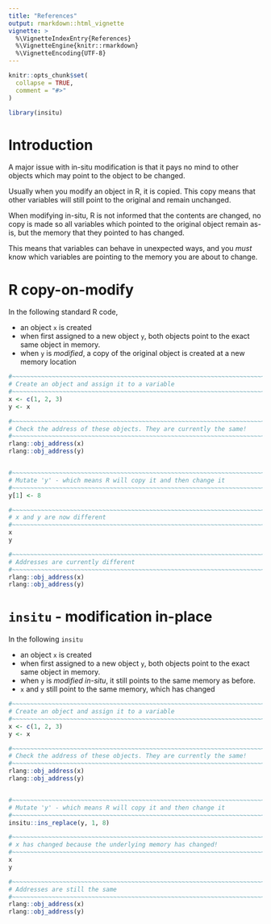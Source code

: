 ```yaml
---
title: "References"
output: rmarkdown::html_vignette
vignette: >
  %\VignetteIndexEntry{References}
  %\VignetteEngine{knitr::rmarkdown}
  %\VignetteEncoding{UTF-8}
---
```


```r
knitr::opts_chunk$set(
  collapse = TRUE,
  comment = "#>"
)
```

```r
library(insitu)
```



# Introduction

A major issue with in-situ modification is that it pays no mind to other 
objects which may point to the object to be changed.

Usually when you modify an object in R, it is copied.  This copy means that
other variables will still point to the original and remain unchanged.

When modifying in-situ, R is not informed that the contents are changed, no copy
is made so all variables which pointed to the original object remain as-is, 
but the memory that they pointed to has changed.

This means that variables can behave in unexpected ways, and you *must* know
which variables are pointing to the memory you are about to change.



# R copy-on-modify 

In the following standard R code, 

* an object `x` is created 
* when first assigned to a new object `y`, both objects point to the exact same object in memory.
* when `y` is *modified*, a copy of the original object is created at a new
  memory location

```r
#~~~~~~~~~~~~~~~~~~~~~~~~~~~~~~~~~~~~~~~~~~~~~~~~~~~~~~~~~~~~~~~~~~~~~~~~~~~~~
# Create an object and assign it to a variable
#~~~~~~~~~~~~~~~~~~~~~~~~~~~~~~~~~~~~~~~~~~~~~~~~~~~~~~~~~~~~~~~~~~~~~~~~~~~~~
x <- c(1, 2, 3)
y <- x

#~~~~~~~~~~~~~~~~~~~~~~~~~~~~~~~~~~~~~~~~~~~~~~~~~~~~~~~~~~~~~~~~~~~~~~~~~~~~~
# Check the address of these objects. They are currently the same!
#~~~~~~~~~~~~~~~~~~~~~~~~~~~~~~~~~~~~~~~~~~~~~~~~~~~~~~~~~~~~~~~~~~~~~~~~~~~~~
rlang::obj_address(x)
rlang::obj_address(y)


#~~~~~~~~~~~~~~~~~~~~~~~~~~~~~~~~~~~~~~~~~~~~~~~~~~~~~~~~~~~~~~~~~~~~~~~~~~~~~
# Mutate 'y' - which means R will copy it and then change it
#~~~~~~~~~~~~~~~~~~~~~~~~~~~~~~~~~~~~~~~~~~~~~~~~~~~~~~~~~~~~~~~~~~~~~~~~~~~~~
y[1] <- 8

#~~~~~~~~~~~~~~~~~~~~~~~~~~~~~~~~~~~~~~~~~~~~~~~~~~~~~~~~~~~~~~~~~~~~~~~~~~~~~
# x and y are now different
#~~~~~~~~~~~~~~~~~~~~~~~~~~~~~~~~~~~~~~~~~~~~~~~~~~~~~~~~~~~~~~~~~~~~~~~~~~~~~
x
y

#~~~~~~~~~~~~~~~~~~~~~~~~~~~~~~~~~~~~~~~~~~~~~~~~~~~~~~~~~~~~~~~~~~~~~~~~~~~~~
# Addresses are currently different
#~~~~~~~~~~~~~~~~~~~~~~~~~~~~~~~~~~~~~~~~~~~~~~~~~~~~~~~~~~~~~~~~~~~~~~~~~~~~~
rlang::obj_address(x)
rlang::obj_address(y)
```




# `insitu` - modification in-place

In the following `insitu` 

* an object `x` is created 
* when first assigned to a new object `y`, both objects point to the exact same object in memory.
* when `y` is *modified in-situ*, it still points to the same memory as before.
* `x` and `y` still point to the same memory, which has changed

```r
#~~~~~~~~~~~~~~~~~~~~~~~~~~~~~~~~~~~~~~~~~~~~~~~~~~~~~~~~~~~~~~~~~~~~~~~~~~~~~
# Create an object and assign it to a variable
#~~~~~~~~~~~~~~~~~~~~~~~~~~~~~~~~~~~~~~~~~~~~~~~~~~~~~~~~~~~~~~~~~~~~~~~~~~~~~
x <- c(1, 2, 3)
y <- x

#~~~~~~~~~~~~~~~~~~~~~~~~~~~~~~~~~~~~~~~~~~~~~~~~~~~~~~~~~~~~~~~~~~~~~~~~~~~~~
# Check the address of these objects. They are currently the same!
#~~~~~~~~~~~~~~~~~~~~~~~~~~~~~~~~~~~~~~~~~~~~~~~~~~~~~~~~~~~~~~~~~~~~~~~~~~~~~
rlang::obj_address(x)
rlang::obj_address(y)


#~~~~~~~~~~~~~~~~~~~~~~~~~~~~~~~~~~~~~~~~~~~~~~~~~~~~~~~~~~~~~~~~~~~~~~~~~~~~~
# Mutate 'y' - which means R will copy it and then change it
#~~~~~~~~~~~~~~~~~~~~~~~~~~~~~~~~~~~~~~~~~~~~~~~~~~~~~~~~~~~~~~~~~~~~~~~~~~~~~
insitu::ins_replace(y, 1, 8)

#~~~~~~~~~~~~~~~~~~~~~~~~~~~~~~~~~~~~~~~~~~~~~~~~~~~~~~~~~~~~~~~~~~~~~~~~~~~~~
# x has changed because the underlying memory has changed!
#~~~~~~~~~~~~~~~~~~~~~~~~~~~~~~~~~~~~~~~~~~~~~~~~~~~~~~~~~~~~~~~~~~~~~~~~~~~~~
x
y

#~~~~~~~~~~~~~~~~~~~~~~~~~~~~~~~~~~~~~~~~~~~~~~~~~~~~~~~~~~~~~~~~~~~~~~~~~~~~~
# Addresses are still the same
#~~~~~~~~~~~~~~~~~~~~~~~~~~~~~~~~~~~~~~~~~~~~~~~~~~~~~~~~~~~~~~~~~~~~~~~~~~~~~
rlang::obj_address(x)
rlang::obj_address(y)
```
